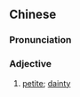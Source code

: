 {{also|娇小}}
==Chinese==
{{zh-forms|s=娇小}}

===Pronunciation===
{{zh-pron
|m=jiāoxiǎo
|c=giu1 siu2
|mn=kiau-sió
|cat=a
}}

===Adjective===
{{zh-adj}}

# [[petite]]; [[dainty]]